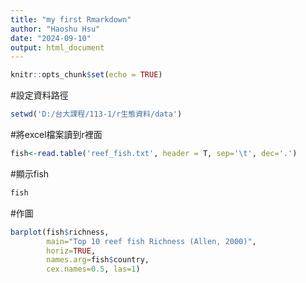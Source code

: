 ```yaml
---
title: "my first Rmarkdown"
author: "Haoshu Hsu"   
date: "2024-09-10"
output: html_document
---
```


```r
knitr::opts_chunk$set(echo = TRUE)
```


#設定資料路徑
```r
setwd('D:/台大課程/113-1/r生態資料/data')
```

#將excel檔案讀到r裡面
```r
fish<-read.table('reef_fish.txt', header = T, sep='\t', dec='.')
```
#顯示fish
```r
fish
```

#作圖

```r
barplot(fish$richness, 
        main="Top 10 reef fish Richness (Allen, 2000)", 
        horiz=TRUE, 
        names.arg=fish$country, 
        cex.names=0.5, las=1)
```


